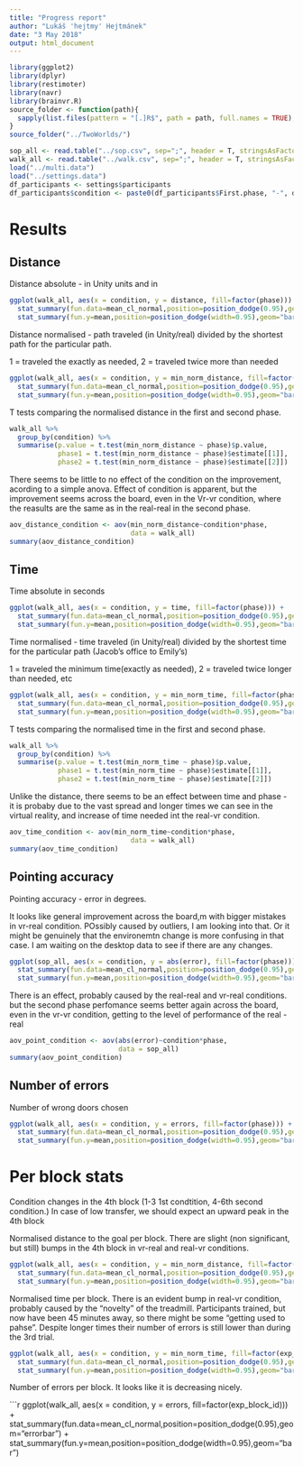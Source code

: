 ```yaml
---
title: "Progress report"
author: "Lukáš 'hejtmy' Hejtmánek"
date: "3 May 2018"
output: html_document
---
```


```r
library(ggplot2)
library(dplyr)
library(restimoter)
library(navr)
library(brainvr.R)
source_folder <- function(path){
  sapply(list.files(pattern = "[.]R$", path = path, full.names = TRUE), source);
}
source_folder("../TwoWorlds/")

sop_all <- read.table("../sop.csv", sep=";", header = T, stringsAsFactors = F)
walk_all <- read.table("../walk.csv", sep=";", header = T, stringsAsFactors = F)
load("../multi.data")
load("../settings.data")
df_participants <- settings$participants
df_participants$condition <- paste0(df_participants$First.phase, "-", df_participants$Second.phase)
```

# Results

## Distance

Distance absolute - in Unity units and in 
```r
ggplot(walk_all, aes(x = condition, y = distance, fill=factor(phase))) +
  stat_summary(fun.data=mean_cl_normal,position=position_dodge(0.95),geom="errorbar") + 
  stat_summary(fun.y=mean,position=position_dodge(width=0.95),geom="bar")
```

Distance normalised - path traveled (in Unity/real) divided by the shortest path for the particular path. 

1 = traveled the exactly as needed, 2 = traveled twice more than needed

```r
ggplot(walk_all, aes(x = condition, y = min_norm_distance, fill=factor(phase))) +
  stat_summary(fun.data=mean_cl_normal,position=position_dodge(0.95),geom="errorbar") + 
  stat_summary(fun.y=mean,position=position_dodge(width=0.95),geom="bar")
```

T tests comparing the normalised distance in the first and second phase.

```r
walk_all %>% 
  group_by(condition) %>% 
  summarise(p.value = t.test(min_norm_distance ~ phase)$p.value,
            phase1 = t.test(min_norm_distance ~ phase)$estimate[[1]],
            phase2 = t.test(min_norm_distance ~ phase)$estimate[[2]])
```

There seems to be little to no effect of the condition on the improvement, acording to a simple anova. Effect of condition is apparent, but the improvement seems across the board, even in the Vr-vr condition, where the reasults are the same as in the real-real in the second phase.

```r
aov_distance_condition <- aov(min_norm_distance~condition*phase, 
                              data = walk_all)
summary(aov_distance_condition)
```

## Time

Time absolute in seconds

```r
ggplot(walk_all, aes(x = condition, y = time, fill=factor(phase))) +
  stat_summary(fun.data=mean_cl_normal,position=position_dodge(0.95),geom="errorbar") + 
  stat_summary(fun.y=mean,position=position_dodge(width=0.95),geom="bar")
```

Time normalised  - time traveled (in Unity/real) divided by the shortest time for the particular path (Jacob's office to Emily's)

1 = traveled the minimum time(exactly as needed), 2 = traveled twice longer than needed, etc
```r
ggplot(walk_all, aes(x = condition, y = min_norm_time, fill=factor(phase))) +
  stat_summary(fun.data=mean_cl_normal,position=position_dodge(0.95),geom="errorbar") + 
  stat_summary(fun.y=mean,position=position_dodge(width=0.95),geom="bar")
```

T tests comparing the normalised time in the first and second phase.

```r
walk_all %>% 
  group_by(condition) %>% 
  summarise(p.value = t.test(min_norm_time ~ phase)$p.value,
            phase1 = t.test(min_norm_time ~ phase)$estimate[[1]],
            phase2 = t.test(min_norm_time ~ phase)$estimate[[2]])
```

Unlike the distance, there seems to be an effect between time and phase - it is probaby due to the vast spread and longer times we can see in the virtual reality, and increase of time needed int the real-vr condition.

```r
aov_time_condition <- aov(min_norm_time~condition*phase, 
                              data = walk_all)
summary(aov_time_condition)
```


## Pointing accuracy

Pointing accuracy - error in degrees.

It looks like general improvement across the board,m with bigger mistakes in vr-real condition. POssibly caused by outliers, I am looking into that. Or it might be genuinely that the environemtn change is more confusing in that case. I am waiting on the desktop data to see if there are any changes.

```r
ggplot(sop_all, aes(x = condition, y = abs(error), fill=factor(phase))) +
  stat_summary(fun.data=mean_cl_normal,position=position_dodge(0.95),geom="errorbar") + 
  stat_summary(fun.y=mean,position=position_dodge(width=0.95),geom="bar")
```

There is an effect, probably caused by the real-real and vr-real conditions. but the second phase perfomance seems better again across the board, even in the vr-vr condition, getting to the level of performance of the real - real

```r
aov_point_condition <- aov(abs(error)~condition*phase, 
                           data = sop_all)
summary(aov_point_condition)
```

## Number of errors
Number of wrong doors chosen

```r
ggplot(walk_all, aes(x = condition, y = errors, fill=factor(phase))) +
  stat_summary(fun.data=mean_cl_normal,position=position_dodge(0.95),geom="errorbar") + 
  stat_summary(fun.y=mean,position=position_dodge(width=0.95),geom="bar")
```


# Per block stats

Condition changes in the 4th block (1-3 1st condtition, 4-6th second condition.) In case of low transfer, we should expect an upward peak in the 4th block

Normalised distance to the goal per block. There are slight (non significant, but still) bumps in the 4th block in vr-real and real-vr conditions.
```r
ggplot(walk_all, aes(x = condition, y = min_norm_distance, fill=factor(exp_block_id))) +
  stat_summary(fun.data=mean_cl_normal,position=position_dodge(0.95),geom="errorbar") + 
  stat_summary(fun.y=mean,position=position_dodge(width=0.95),geom="bar")
```

Normalised time per block. There is an evident bump in real-vr condition, probably caused by the "novelty" of the treadmill. Participants trained, but now have been 45 minutes away, so there might be some "getting used to pahse". Despite longer times their number of errors is still lower than during the 3rd trial.

```r
ggplot(walk_all, aes(x = condition, y = min_norm_time, fill=factor(exp_block_id))) +
  stat_summary(fun.data=mean_cl_normal,position=position_dodge(0.95),geom="errorbar") + 
  stat_summary(fun.y=mean,position=position_dodge(width=0.95),geom="bar")
```

Number of errors per block. It looks like it is decreasing nicely.

```r
ggplot(walk_all, aes(x = condition, y = errors, fill=factor(exp_block_id))) +
  stat_summary(fun.data=mean_cl_normal,position=position_dodge(0.95),geom="errorbar") + 
  stat_summary(fun.y=mean,position=position_dodge(width=0.95),geom="bar")